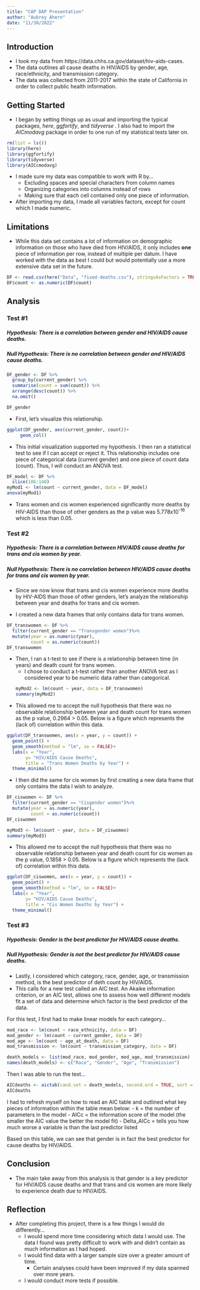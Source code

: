 ```yaml
---
title: "CAP DAP Presentation"
author: "Aubrey Ahern"
date: "11/30/2022"
---
```




## Introduction

- I took my data from https://data.chhs.ca.gov/dataset/hiv-aids-cases. 
- The data outlines all cause deaths in HIV/AIDS by gender, age, race/ethnicity, and transmission category. 
- The data was collected from 2011-2017 within the state of California in order to collect public health information. 
 
 
 
## Getting Started

- I began by setting things up as usual and importing the typical packages, *here*, *ggfortify*, and *tidyverse* . I also had to import the *AICmodavg* package in order to one run of my statistical tests later on. 

```r
rm(list = ls())
library(here)
library(ggfortify)
library(tidyverse)
library(AICcmodavg)
```
 
 
- I made sure my data was compatible to work with R by...
    - Excluding spaces and special characters from column names 
    - Organizing categories into columns instead of rows
    - Making sure that each cell contained only one piece of information. 
- After importing my data, I made all variables factors, except for count which I made numeric.

## Limitations

- While this data set contains a lot of information on demographic information on those who have died from HIV/AIDS, it only includes **one** piece of information per row, instead of multiple per datum. I have worked with the data as best I could but would potentially use a more extensive data set in the future. 
 
 
```r
DF <- read.csv(here("Data", "fixed-deaths.csv"), stringsAsFactors = TRUE)
DF$count <- as.numeric(DF$count)
```



## Analysis
### Test #1
##### Hypothesis: *There is a correlation between gender and HIV/AIDS cause deaths.*
##### Null Hypothesis: *There is no correlation between gender and HIV/AIDS cause deaths.*

```r
DF_gender <- DF %>%
  group_by(current_gender) %>%
  summarise(count = sum(count)) %>%
  arrange(desc(count)) %>%
  na.omit()

DF_gender
```


- First, let's visualize this relationship.
```r
ggplot(DF_gender, aes(current_gender, count))+
     geom_col()
```

- This initial visualization supported my hypothesis. I then ran a statistical test to see if I can accept or reject it. This relationship includes one piece of categorical data (current gender) and one piece of count data (count). Thus, I will conduct an ANOVA test.

```r
DF_model <- DF %>%
  slice(106:140)
myMod1 <- lm(count ~ current_gender, data = DF_model)
anova(myMod1)
```
- Trans women and cis women experienced significantly more deaths by HIV-AIDS than those of other genders as the p value was 5.778x10^-16^ which is less than 0.05. 
   
### Test #2  
##### Hypothesis: *There is a correlation between HIV/AIDS cause deaths for trans and cis women by year.*
##### Null Hypothesis: *There is no correlation between HIV/AIDS cause deaths for trans and cis women by year.*

- Since we now know that trans and cis women experience more deaths by HIV-AIDS than those of other genders, let's analyze the relationship between year and deaths for trans and cis women. 

- I created a new data frames that only contains data for trans women.
```r
DF_transwomen <- DF %>%
  filter(current_gender == "Transgender women")%>%
  mutate(year = as.numeric(year),
         count = as.numeric(count))
DF_transwomen
```

- Then, I ran a t-test to see if there is a relationship between time (in years) and death count for trans women.
    - I chose to conduct a t-test rather than another ANOVA test as I considered year to be numeric data rather than categorical. 
```r
myMod2 <- lm(count ~ year, data = DF_transwomen)
summary(myMod2)
```

- This allowed me to accept the null hypothesis that there was no observable relationship between year and death count for trans women as the p value, 0.2964 > 0.05. Below is a figure which represents the (lack of) correlation within this data.

```r
ggplot(DF_transwomen, aes(x = year, y = count)) +
  geom_point() +
  geom_smooth(method = "lm", se = FALSE)+
  labs(x = "Year",
       y= "HIV/AIDS Cause Deaths",
       title = "Trans Women Deaths by Year") +
  theme_minimal()
```

- I then did the same for cis women by first creating a new data frame that only contains the data I wish to analyze.
```r
DF_ciswomen <- DF %>%
  filter(current_gender == "Cisgender women")%>%
  mutate(year = as.numeric(year),
         count = as.numeric(count))
DF_ciswomen
```


```r
myMod3 <- lm(count ~ year, data = DF_ciswomen)
summary(myMod3)
```

- This allowed me to accept the null hypothesis that there was no observable relationship between year and death count for cis women as the p value, 0.1858 > 0.05. Below is a figure which represents the (lack of) correlation within this data.

```r
ggplot(DF_ciswomen, aes(x = year, y = count)) +
  geom_point() +
  geom_smooth(method = "lm", se = FALSE)+
  labs(x = "Year",
       y= "HIV/AIDS Cause Deaths",
       title = "Cis Women Deaths by Year") +
  theme_minimal()
```

### Test #3
##### Hypothesis: *Gender is the best predictor for HIV/AIDS cause deaths.*
##### Null Hypothesis: *Gender is not the best predictor for HIV/AIDS cause deaths.*

- Lastly, I considered which category, race, gender, age, or transmission method, is the best predictor of deth count by HIV/AIDS. 
- This calls for a new test called an AIC test. An Akaike information criterion, or an AIC test, allows one to assess how well different models fit a set of data and determine which factor is the best predictor of the data.

For this test, I first had to make linear models for each category...
```r
mod_race <- lm(count ~ race_ethnicity, data = DF)
mod_gender <- lm(count ~ current_gender, data = DF)
mod_age <- lm(count ~ age_at_death, data = DF)
mod_transmission <- lm(count ~ transmission_category, data = DF)

death_models <- list(mod_race, mod_gender, mod_age, mod_transmission)
names(death_models) <- c("Race", "Gender", "Age", "Transmission")
```

Then I was able to run the test...
```r
AICdeaths <- aictab(cand.set = death_models, second.ord = TRUE, sort = TRUE)
AICdeaths
```
I had to refresh myself on how to read an AIC table and outlined what key pieces of information within the table mean below:
- k = the number of parameters in the model
- AICc = the information score of the model (the smaller the AIC value the better the model fit)
- Delta_AICc = tells you how much worse a variable is than the last predictor listed

Based on this table, we can see that gender is in fact the best predictor for cause deaths by HIV/AIDS. 


## Conclusion
- The main take away from this analysis is that gender is a key predictor for HIV/AIDS cause deaths and that trans and cis women are more likely to experience death due to HIV/AIDS.

## Reflection
- After completing this project, there is a few things I would do differently...
    - I would spend more time considering which data I would use. The data I found was pretty difficult to work with and didn't contain as much information as I had hoped. 
    - I would find data with a larger sample size over a greater amount of time. 
        - Certain analyses could have been improved if my data spanned over more years.
    - I would conduct more tests if possible.
    


